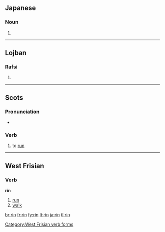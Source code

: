 {{also|-rin}}
==Japanese==

===Noun===
{{ja-noun|r|kanji=厘|hira=りん}}

# {{defn|Japanese}}

----

==Lojban==

===Rafsi===
{{jbo-rafsi}}

# {{rafsi of|krinu}}

----

==Scots==

===Pronunciation===
* {{IPA|/rɪn/|lang=sco}}

===Verb===
{{sco-verb|rins|rinnin|run|run}}

# {{South Scots}} to [[run]]

----

==West Frisian==

===Verb===
'''rin'''

# [[run]]
# [[walk]]

[[Category:West Frisian verb forms]]

[[br:rin]]
[[fr:rin]]
[[fy:rin]]
[[lt:rin]]
[[ja:rin]]
[[tl:rin]]